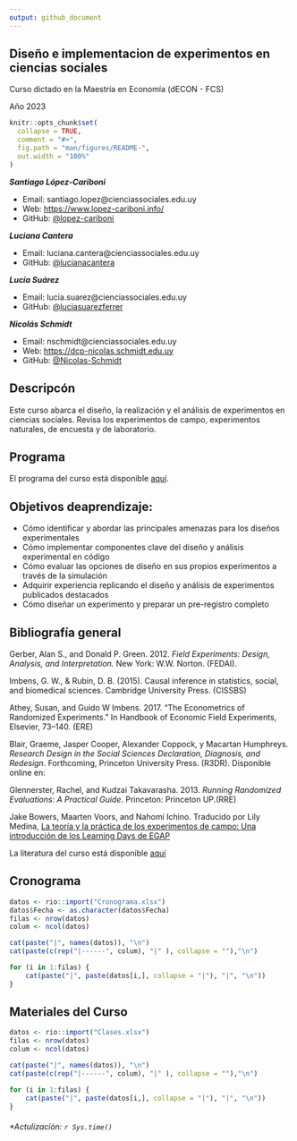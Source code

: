 ```yaml
---
output: github_document
---
```


## Diseño e implementacion de experimentos en ciencias sociales

Curso dictado en la Maestría en Economía (dECON -  FCS)

Año 2023

```r
knitr::opts_chunk$set(
  collapse = TRUE,
  comment = "#>",
  fig.path = "man/figures/README-",
  out.width = "100%"
)
```

\scriptsize

***Santiago López-Cariboni*** 

- Email: santiago.lopez@cienciassociales.edu.uy
- Web: [https://www.lopez-cariboni.info/](https://www.lopez-cariboni.info/)
- GitHub: [@lopez-cariboni](https://github.com/lopez-cariboni)
 
***Luciana Cantera*** 

- Email: luciana.cantera@cienciassociales.edu.uy
- GitHub: [@lucianacantera](https://github.com/lucianacantera)

***Lucía Suárez***

- Email: lucia.suarez@cienciassociales.edu.uy
- GitHub: [@luciasuarezferrer](https://github.com/luciasuarezferrer)

***Nicolás Schmidt***

- Email: nschmidt@cienciassociales.edu.uy
- Web: [https://dcp-nicolas.schmidt.edu.uy](https://cienciassociales.edu.uy/departamento-de-ciencia-politica/nicolas-schmidt/)
- GitHub: [@Nicolas-Schmidt](https://github.com/Nicolas-Schmidt)    

\normalsize

## Descripcón

Este curso abarca el diseño, la realización y el análisis de experimentos en ciencias sociales. Revisa los experimentos de campo, experimentos naturales, de encuesta y de laboratorio.


## Programa

El programa del curso está disponible [aquí](https://drive.google.com/u/0/uc?id=1P7wshzrPodf2tfPWMIRXo6YsI3zh0dMn&export=download).


## Objetivos deaprendizaje:

-   Cómo identificar y abordar las principales amenazas para los diseños experimentales
-   Cómo implementar componentes clave del diseño y análisis experimental en código
-   Cómo evaluar las opciones de diseño en sus propios experimentos a través de la simulación
-   Adquirir experiencia replicando el diseño y análisis de experimentos publicados destacados
-   Cómo diseñar un experimento y preparar un pre-registro completo


## Bibliografía general 

Gerber, Alan S., and Donald P. Green. 2012. *Field Experiments: Design, Analysis, and Interpretation.* New York: W.W. Norton. (FEDAI).

Imbens, G. W., & Rubin, D. B. (2015). Causal inference in statistics, social, and biomedical sciences. Cambridge University Press. (CISSBS)

Athey, Susan, and Guido W Imbens. 2017. “The Econometrics of Randomized Experiments.” In Handbook of Economic Field Experiments, Elsevier, 73–140. (ERE)

Blair, Graeme, Jasper Cooper, Alexander Coppock, y Macartan Humphreys. *Research Design in the Social Sciences Declaration, Diagnosis, and Redesign*.  Forthcoming, Princeton University Press. (R3DR). Disponible online en: \url{https://book.declaredesign.org/}

Glennerster, Rachel, and Kudzai Takavarasha. 2013. *Running Randomized Evaluations: A Practical Guide*. Princeton: Princeton UP.(RRE)

Jake Bowers, Maarten Voors, and Nahomi Ichino. Traducido por Lily Medina, [La teoría y la práctica de los experimentos de campo:
Una introducción de los Learning Days de EGAP](https://lilymedina.github.io/theory_and_practice_of_field_experiments/)


La literatura del curso está disponible [aquí](https://drive.google.com/drive/folders/154rb3NLmaPQQB8L9xvvFmakDQ1wMudYQ?usp=sharing)





## Cronograma

```r

datos <- rio::import("Cronograma.xlsx")
datos$Fecha <- as.character(datos$Fecha)
filas <- nrow(datos)
colum <- ncol(datos)

cat(paste("|", names(datos)), "\n")
cat(paste(c(rep("|------", colum), "|" ), collapse = ""),"\n")

for (i in 1:filas) {
    cat(paste("|", paste(datos[i,], collapse = "|"), "|", "\n"))
}
```

## Materiales del Curso

```r

datos <- rio::import("Clases.xlsx")
filas <- nrow(datos)
colum <- ncol(datos)

cat(paste("|", names(datos)), "\n")
cat(paste(c(rep("|------", colum), "|" ), collapse = ""),"\n")

for (i in 1:filas) {
    cat(paste("|", paste(datos[i,], collapse = "|"), "|", "\n"))
}

```

###### *Actulización: `r Sys.time()`
